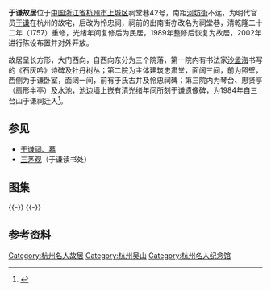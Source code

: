 {{文物保护单位
| 级别 = 市级
| 省名 = 浙江省
| 市/县名 = 杭州市
| 名称 = 于谦故居
| 图片 = 
| 编号 = 第二批，编号不详
| 分类 = 古建筑
| 时代 = 明
| 所在 = 上城区祠堂巷42号
| 登录 = 1992年1月
}} 
'''于谦故居'''位于[[中国|中国]][[浙江省|浙江省]][[杭州市|杭州市]][[上城区|上城区]]祠堂巷42号，南距[[河坊街|河坊街]]不远，为明代官员[[于谦|于谦]]在杭州的故宅，后改为怜忠祠，祠前的出南街亦改名为祠堂巷，清乾隆二十二年（1757）重修，光绪年间复修后为民居，1989年整修后恢复为故居，2002年进行陈设布置并对外开放。

故居呈长方形，大门西向，自西向东分为三个院落，第一院内有书法家[[沙孟海|沙孟海]]书写的《石灰吟》诗碑及牡丹树丛；第二院为主体建筑忠肃堂，面阔三间，前为照壁，西侧为于谦卧室，面阔一间，前有于氏古井及怜忠祠碑；第三院内为琴台、思贤亭（扇形半亭）及水池，池边墙上嵌有清光绪年间所刻于谦遗像碑，为1984年自三台山于谦祠迁入<ref>{{cite web|url=http://www.hzmrjng.com/Web/exhibition_hallNy.aspx?id=155&type=cgjs|title=《于谦故居》|accessdate=2015-09-22|work=|publisher=杭州名人纪念馆|deadurl=yes|archiveurl=https://web.archive.org/web/20160305012220/http://www.hzmrjng.com/Web/exhibition_hallNy.aspx?id=155&type=cgjs|archivedate=2016-03-05}}</ref>。

== 参见 ==
*[[于谦墓|于谦祠、墓]]
*[[三茅观|三茅观]]（于谦读书处）
== 图集 ==
{{multiple image
| align  = left
| width = 240
| image1 = Former Residence of Yu Qian 04 2015-08.JPG
| caption1 = 第二院（下同），忠肃堂及影壁
| image2 = Former Residence of Yu Qian 05 2015-08.JPG
| caption2 = 影壁
| image3 = Former Residence of Yu Qian 07 2015-08.JPG
| caption3 = 忠肃堂前檐梁架
| image4 = Former Residence of Yu Qian 08 2015-08.JPG
| caption4 = 忠肃堂明间梁架
}}
{{-}}
{{multiple image
| align  = left
| width = 240
| image1 = Former Residence of Yu Qian 12 2015-08.JPG
| caption1 = 于谦卧室及于氏古井
| image2 = Former Residence of Yu Qian 14 2015-08.JPG
| caption2 = 第三院（下同），琴台
| image3 = Former Residence of Yu Qian 16 2015-08.JPG
| caption3 = 思贤亭
| image4 = Former Residence of Yu Qian 18 2015-08.JPG
| caption4 = 思贤亭梁架
}}
{{-}}
==参考资料==
{{reflist}}
{{DEFAULTSORT:Y于}}
{{commons category|Former Residence of Yu Qian}}
[[Category:杭州名人故居|Category:杭州名人故居]]
[[Category:杭州吴山|Category:杭州吴山]]
[[Category:杭州名人纪念馆|Category:杭州名人纪念馆]]